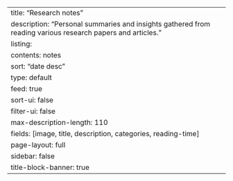 ---
title: "Research notes"
description: "Personal summaries and insights gathered from reading various research papers and articles."
listing:
  contents: notes
  sort: "date desc"
  type: default
  feed: true
  sort-ui: false
  filter-ui: false
  max-description-length: 110
  fields: [image, title, description, categories, reading-time]
page-layout: full
sidebar: false
title-block-banner: true
---